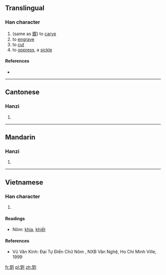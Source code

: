 ==Translingual==

===Han character===
{{Han char|rn=18|rad=刀|as=09|sn=11|four=|canj=手大中弓 (QKLN)|ids=⿰[[契]][[刂]]}}

# (same as [[鍥]]) to [[carve]]
# to [[engrave]]
# to [[cut]]
# to [[oppress]], a [[sickle]]

====References====
* {{Han ref|kx=0142.220|hdz=10347.110|uh=34F6|ud=13558}}

----

==Cantonese==

===Hanzi===
{{yue-hanzi|jyut=|y=kit3}}

# {{defn|lang=yue|sort=刀09}}

----

==Mandarin==

===Hanzi===
{{cmn-hanzi|pin=[[qiè]] ([[qie4]])|wg=ch'ieh<sup>4</sup>}}

# {{defn|lang=cmn|sort=刀09}}

----

==Vietnamese==

===Han character===
{{vi-hantu|[[khiết]]|rs=刀09}}

# {{defn|lang=vi|sort=刀09}}

====Readings====
* Nôm: [[khía]], [[khiết]]

====References====
* Vũ Văn Kính: Đại Tự Điển Chữ Nôm , NXB Văn Nghệ, Ho Chi Minh Ville, 1999

[[fr:㓶]]
[[pl:㓶]]
[[zh:㓶]]
